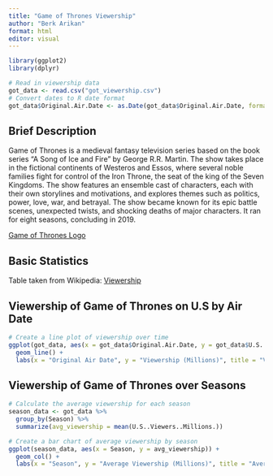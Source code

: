 ```yaml
---
title: "Game of Thrones Viewership"
author: "Berk Arikan"
format: html
editor: visual
---
```

```r
library(ggplot2)
library(dplyr)

# Read in viewership data 
got_data <- read.csv("got_viewership.csv")
# Convert dates to R date format
got_data$Original.Air.Date <- as.Date(got_data$Original.Air.Date, format = "%d-%b-%Y")

```

## Brief Description

Game of Thrones is a medieval fantasy television series based on the book series "A Song of Ice and Fire" by George R.R. Martin. The show takes place in the fictional continents of Westeros and Essos, where several noble families fight for control of the Iron Throne, the seat of the king of the Seven Kingdoms. The show features an ensemble cast of characters, each with their own storylines and motivations, and explores themes such as politics, power, love, war, and betrayal. The show became known for its epic battle scenes, unexpected twists, and shocking deaths of major characters. It ran for eight seasons, concluding in 2019.

[Game of Thrones Logo](Game_of_Thrones_title_card.jpg)


## Basic Statistics

Table taken from Wikipedia:
[Viewership](us_viewership.png)

## Viewership of Game of Thrones on U.S by Air Date
```r
# Create a line plot of viewership over time
ggplot(got_data, aes(x = got_data$Original.Air.Date, y = got_data$U.S..Viewers..Millions.)) +
  geom_line() +
  labs(x = "Original Air Date", y = "Viewership (Millions)", title = "Viewership of Game of Thrones over Time")
```
## Viewership of Game of Thrones over Seasons
```r
# Calculate the average viewership for each season
season_data <- got_data %>%
  group_by(Season) %>%
  summarize(avg_viewership = mean(U.S..Viewers..Millions.))

# Create a bar chart of average viewership by season
ggplot(season_data, aes(x = Season, y = avg_viewership)) +
  geom_col() +
  labs(x = "Season", y = "Average Viewership (Millions)", title = "Average Viewership of Game of Thrones by Season")
```
